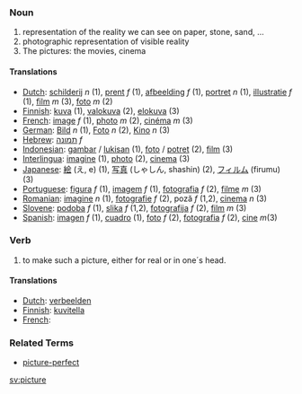 === Noun ===

#representation of the reality we can see on paper, stone, sand, ...
#photographic representation of visible reality
#The pictures: the movies, cinema

====Translations====

*[[Dutch]]: [[schilderij]] ''n'' (1), [[prent]] ''f'' (1), [[afbeelding]] ''f'' (1), [[portret]] ''n'' (1), [[illustratie]] ''f'' (1), [[film]] ''m'' (3), [[foto]] ''m'' (2)
*[[Finnish]]: [[kuva]] (1), [[valokuva]] (2), [[elokuva]] (3)
*[[French]]: [[image]] ''f'' (1), [[photo]] ''m'' (2), [[cinéma]] ''m'' (3)
*[[German]]: [[Bild]] ''n'' (1), [[Foto]] ''n'' (2), [[Kino]] ''n'' (3)
*[[Hebrew]]: [[תמונה]] ''f''
*[[Indonesian]]: [[gambar]] / [[lukis|lukisan]] (1), [[foto]] / [[potret]] (2), [[film]] (3)
*[[Interlingua]]: [[imagine]] (1), [[photo]] (2), [[cinema]] (3)
*[[Japanese]]: [[絵]] (え, e) (1), [[写真]] (しゃしん, shashin) (2), [[フィルム]] (firumu) (3)
*[[Portuguese]]: [[figura]] ''f'' (1), [[imagem]] ''f'' (1), [[fotografia]] ''f'' (2), [[filme]] ''m'' (3)
*[[Romanian]]: [[imagine]] ''n'' (1), [[fotografie]] ''f'' (2), poză ''f'' (1,2), [[cinema]] ''n'' (3)
*[[Slovene]]: [[podoba]] ''f'' (1), [[slika]] ''f'' (1,2), [[fotografija]] ''f'' (2), [[film]] ''m'' (3)
*[[Spanish]]: [[imagen]] ''f'' (1), [[cuadro]] (1), [[foto]] ''f'' (2), [[fotografia]] ''f'' (2), [[cine]] ''m''(3)

=== Verb ===

#to make such a picture, either for real or in one´s head.

====Translations====
*[[Dutch]]: [[verbeelden]]
*[[Finnish]]: [[kuvitella]]
*[[French]]: [[]]

===Related Terms===
*[[picture-perfect]]

[[sv:picture]]